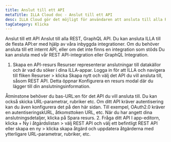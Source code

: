 ```yaml
---
title: Anslut till ett API
metaTitle: ILLA Cloud doc - Anslut till ett API
desc: ILLA Cloud gör det möjligt för användaren att ansluta till alla REST, GraphQL API
tagCategory: Klicka
---
```


Anslut till ett API
Anslut till alla REST, GraphQL API.
Du kan ansluta ILLA till de flesta API:er med hjälp av våra inbyggda integrationer. Om du behöver ansluta till ett internt API, eller om det inte finns en integration som stöds Du kan ansluta med vår REST API-integration eller GraphQL Integration.

1.  Skapa en API-resurs 
    Resurser representerar anslutningar till datakällor och är vad du söker i dina ILLA-appar. Logga in för att ILLA och navigera till fliken Resurser > klicka Skapa nytt och välj det API du vill ansluta till, såsom REST API. Detta öppnar Konfigurera en resurs modal där du lägger till din anslutningsinformation.

Åtminstone behöver du bas-URL:en för det API du vill ansluta till. Du kan också skicka URL-parametrar, rubriker etc. Om ditt API kräver autentisering kan du även konfigurera det på den här sidan. Till exempel, OAuth2.0 kräver en autentiseringskURL, åtkomsttoken URL, etc. När du har angett dina anslutningsdetaljer, klicka på Spara resurs. 
2\. Fråga ditt API
I app-editorn, klicka + Ny i åtgärdslistan > välj REST API och välj ett befintligt REST API eller skapa en ny > klicka skapa åtgärd och uppdatera åtgärderna med ytterligare URL-parametrar, rubriker, etc.
